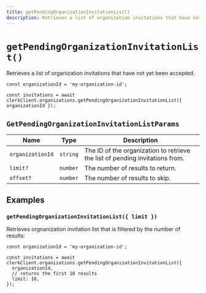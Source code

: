 ```yaml
---
title: getPendingOrganizationInvitationList()
description: Retrieves a list of organization invitations that have not yet been accepted.
---
```


# `getPendingOrganizationInvitationList()`

Retrieves a list of organization invitations that have not yet been accepted.

```tsx
const organizationId = 'my-organization-id';

const invitations = await clerkClient.organizations.getPendingOrganizationInvitationList({ organizationId });
```

## `GetPendingOrganizationInvitationListParams`

| Name | Type | Description |
| --- | --- | --- |
| `organizationId` | `string` | The ID of the organization to retrieve the list of pending invitations from. |
| `limit?` | `number` | The number of results to return. |
| `offset?` | `number` | The number of results to skip. |

## Examples

### `getPendingOrganizationInvitationList({ limit })`

Retrieves orgnanization invitation list that is filtered by the number of results:

```tsx
const organizationId = 'my-organization-id';

const invitations = await clerkClient.organizations.getPendingOrganizationInvitationList({
  organizationId,
  // returns the first 10 results
  limit: 10,
});
```